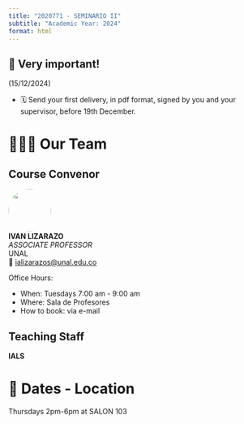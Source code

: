 ```yaml
---
title: "2020771 - SEMINARIO II"
subtitle: "Academic Year: 2024"
format: html
---
```


::: {.callout-important collapse=false}
## 📢 Very important!

(15/12/2024)

- 🗓️ Send your first delivery, in pdf format, signed by you and your supervisor, before 19th December.


:::

# 🧑🏻‍🏫 Our Team

::: {.panel-tabset}
## Course Convenor


![](/figures/people/ials.png){fig-align="left" fig-alt="Photo of IVAN LIZARAZO" style="object-fit: cover;width:6em;height:6em;border-radius: 50%;"}  
**IVAN LIZARAZO** <br/>
_ASSOCIATE PROFESSOR_ <br/>
UNAL</a><br/>
📧 [ializarazos@unal.edu.co](mailto:)

Office Hours: 

- When: Tuesdays 7:00 am - 9:00 am
- Where: Sala de Profesores
- How to book: via e-mail

## Teaching Staff

**IALS**

:::

# 📍 Dates - Location

Thursdays 2pm-6pm at SALON 103
